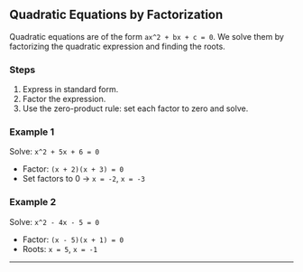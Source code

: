 ## Quadratic Equations by Factorization

Quadratic equations are of the form `ax^2 + bx + c = 0`. We solve them by factorizing the quadratic expression and finding the roots.

### Steps

1. Express in standard form.
2. Factor the expression.
3. Use the zero-product rule: set each factor to zero and solve.

### Example 1

Solve: `x^2 + 5x + 6 = 0`

* Factor: `(x + 2)(x + 3) = 0`
* Set factors to 0 → `x = -2`, `x = -3`

### Example 2

Solve: `x^2 - 4x - 5 = 0`

* Factor: `(x - 5)(x + 1) = 0`
* Roots: `x = 5`, `x = -1`

---